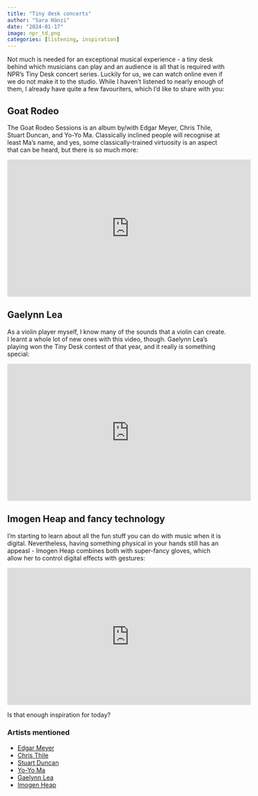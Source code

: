 ```yaml
---
title: "Tiny desk concerts"
author: "Sara Hänzi"
date: "2024-01-17"
image: npr_td.png
categories: [listening, inspiration]
---
```


Not much is needed for an exceptional musical experience - a tiny desk behind which musicians can play and an audience is all that is required with NPR's Tiny Desk concert series. 
Luckily for us, we can watch online even if we do not make it to the studio. While I haven't listened to nearly enough of them, I already have quite a few favouriters, which I'd like to share with you:

## Goat Rodeo

The Goat Rodeo Sessions is an album by/with Edgar Meyer, Chris Thile, Stuart Duncan, and Yo-Yo Ma. Classically inclined people will recognise at least Ma's name, and yes, some classically-trained virtuosity is an aspect that can be heard, but there is so much more:

<iframe width="560" height="315" src="https://www.youtube.com/embed/O7EcT5YzKhQ?si=gw82MORxIoQH0xEW" title="YouTube video player" frameborder="0" allow="accelerometer; autoplay; clipboard-write; encrypted-media; gyroscope; picture-in-picture; web-share" allowfullscreen></iframe>

## Gaelynn Lea

As a violin player myself, I know many of the sounds that a violin can create. I learnt a whole lot of new ones with this video, though. Gaelynn Lea's playing won the Tiny Desk contest of that year, and it really is something special:

<iframe width="560" height="315" src="https://www.youtube.com/embed/n6oSeODGmoQ?si=uYgoD_58nBnyMsYU" title="YouTube video player" frameborder="0" allow="accelerometer; autoplay; clipboard-write; encrypted-media; gyroscope; picture-in-picture; web-share" allowfullscreen></iframe>

## Imogen Heap and fancy technology

I'm starting to learn about all the fun stuff you can do with music when it is digital. Nevertheless, having something physical in your hands still has an appeasl - Imogen Heap combines both with super-fancy gloves, which allow her to control digital effects with gestures:

<iframe width="560" height="315" src="https://www.youtube.com/embed/3QtklTXbKUQ?si=YH1fqjdaXKmI0AIe" title="YouTube video player" frameborder="0" allow="accelerometer; autoplay; clipboard-write; encrypted-media; gyroscope; picture-in-picture; web-share" allowfullscreen></iframe>

Is that enough inspiration for today?

### Artists mentioned

- [Edgar Meyer](https://en.wikipedia.org/wiki/Edgar_Meyer)
- [Chris Thile](https://www.christhile.com/)
- [Stuart Duncan](https://en.wikipedia.org/wiki/Stuart_Duncan)
- [Yo-Yo Ma](https://www.yo-yoma.com/)
- [Gaelynn Lea](https://violinscratches.com/)
- [Imogen Heap](https://imogenheap.app/)